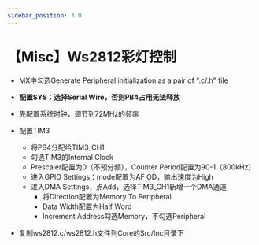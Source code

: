 ```yaml
---
sidebar_position: 3.0
---
```

# 【Misc】Ws2812彩灯控制
- MX中勾选Generate Peripheral initialization as a pair of ".c/.h" file
- **配置SYS：选择Serial Wire，否则PB4占用无法释放**
- 先配置系统时钟，调节到72MHz的频率
- 配置TIM3
  - 将PB4分配给TIM3_CH1
  - 勾选TIM3的Internal Clock
  - Prescaler配置为0（不预分频），Counter Period配置为90-1（800kHz）
  - 进入GPIO Settings：mode配置为AF OD，输出速度为High
  - 进入DMA Settings，点Add，选择TIM3_CH1新增一个DMA通道
    - 将Direction配置为Memory To Peripheral
    - Data Width配置为Half Word
    - Increment Address勾选Memory，不勾选Peripheral

- 复制ws2812.c/ws2812.h文件到Core的Src/Inc目录下

